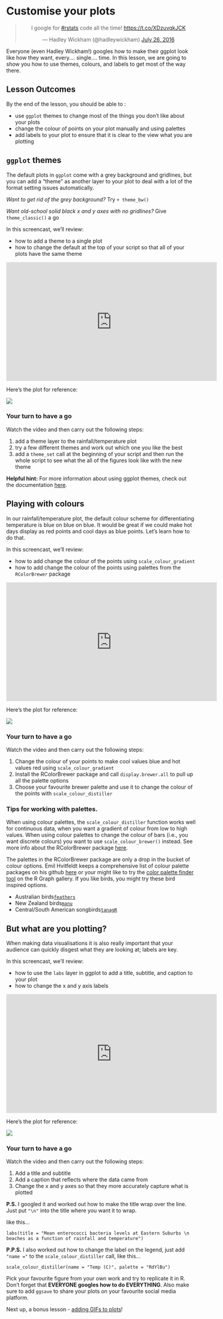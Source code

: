 # Customise your plots

<center>

<blockquote class="twitter-tweet" data-lang="en">

<p lang="en" dir="ltr">

I google for <a href="https://twitter.com/hashtag/rstats?src=hash&amp;ref_src=twsrc%5Etfw">#rstats</a> code all the time! <a href="https://t.co/XDzuvqkJCK">https://t.co/XDzuvqkJCK</a>

</p>

— Hadley Wickham (@hadleywickham) <a href="https://twitter.com/hadleywickham/status/757919786344984577?ref_src=twsrc%5Etfw">July 26, 2016</a>

</blockquote>

```{=html}
<script async src="https://platform.twitter.com/widgets.js" charset="utf-8"></script>
```

</center>

Everyone (even Hadley Wickham!) googles how to make their ggplot look like how they want, every.... single.... time. In this lesson, we are going to show you how to use themes, colours, and labels to get most of the way there.

## Lesson Outcomes

By the end of the lesson, you should be able to :

-   use `ggplot` themes to change most of the things you don't like about your plots
-   change the colour of points on your plot manually and using palettes
-   add labels to your plot to ensure that it is clear to the view what you are plotting

## `ggplot` themes

The default plots in `ggplot` come with a grey background and gridlines, but you can add a "theme" as another layer to your plot to deal with a lot of the format setting issues automatically.

*Want to get rid of the grey background?* Try `+ theme_bw()`

*Want old-school solid black x and y axes with no gridlines?* Give `theme_classic()` a go

In this screencast, we’ll review:

-   how to add a theme to a single plot
-   how to change the default at the top of your script so that all of your plots have the same theme

<center>

<iframe width="560" height="315" src="https://www.youtube.com/embed/z1x4ju18BnE" frameborder="0" allow="accelerometer; autoplay; encrypted-media; gyroscope; picture-in-picture" allowfullscreen>

</iframe>

</center>

Here's the plot for reference:

![](/courses/img/scatter_classic.png)

### Your turn to have a go {.unnumbered}

Watch the video and then carry out the following steps:

1.  add a theme layer to the rainfall/temperature plot
2.  try a few different themes and work out which one you like the best
3.  add a `theme_set` call at the beginning of your script and then run the whole script to see what the all of the figures look like with the new theme

**Helpful hint:** For more information about using ggplot themes, check out the documentation [here](https://ggplot2.tidyverse.org/reference/ggtheme.html).

## Playing with colours

In our rainfall/temperature plot, the default colour scheme for differentiating temperature is blue on blue on blue. It would be great if we could make hot days display as red points and cool days as blue points. Let's learn how to do that.

In this screencast, we’ll review:

-   how to add change the colour of the points using `scale_colour_gradient`
-   how to add change the colour of the points using palettes from the `RColorBrewer` package

<center>

<iframe width="560" height="315" src="https://www.youtube.com/embed/RAmGVhnTWmM" frameborder="0" allow="accelerometer; autoplay; encrypted-media; gyroscope; picture-in-picture" allowfullscreen>

</iframe>

</center>

Here's the plot for reference:

![](//courses/img/scatter_colour2.png)

### Your turn to have a go {.unnumbered}

Watch the video and then carry out the following steps:

1.  Change the colour of your points to make cool values blue and hot values red using `scale_colour_gradient`
2.  Install the RColorBrewer package and call `display.brewer.all` to pull up all the palette options
3.  Choose your favourite brewer palette and use it to change the colour of the points with `scale_colour_distiller`

### Tips for working with palettes.

When using colour palettes, the `scale_colour_distiller` function works well for continuous data, when you want a gradient of colour from low to high values. When using colour palettes to change the colour of bars (i.e., you want discrete colours) you want to use `scale_colour_brewer()` instead. See more info about the RColorBrewer package [here](https://moderndata.plot.ly/create-colorful-graphs-in-r-with-rcolorbrewer-and-plotly/).

The palettes in the RColorBrewer package are only a drop in the bucket of colour options. Emil Hvitfeldt keeps a comprehensive list of colour palette packages on his github [here](https://github.com/EmilHvitfeldt/r-color-palettes) or your might like to try the [color palette finder tool](https://r-graph-gallery.com/color-palette-finder) on the R Graph gallery. If you like birds, you might try these bird inspired options.

-   Australian birds[`feathers`](https://github.com/shandiya/feathers)
-   New Zealand birds[`manu`](https://github.com/G-Thomson/Manu/)
-   Central/South American songbirds[`tanagR`](https://github.com/cdanielcadena/tanagR)

## But what are you plotting?

When making data visualisations it is also really important that your audience can quickly disgest what they are looking at; labels are key.

In this screencast, we’ll review:

-   how to use the `labs` layer in ggplot to add a title, subtitle, and caption to your plot
-   how to change the x and y axis labels

<center>

<iframe width="560" height="315" src="https://www.youtube.com/embed/fo3WG9O9MLc" frameborder="0" allow="accelerometer; autoplay; encrypted-media; gyroscope; picture-in-picture" allowfullscreen>

</iframe>

</center>

Here's the plot for reference:

![](//courses/img/beaches_labs.png)

### Your turn to have a go {.unnumbered}

Watch the video and then carry out the following steps:

1.  Add a title and subtitle
2.  Add a caption that reflects where the data came from
3.  Change the x and y axes so that they more accurately capture what is plotted

**P.S.** I googled it and worked out how to make the title wrap over the line. Just put `"\n"` into the title where you want it to wrap.

like this...

```         
labs(title = "Mean enterococci bacteria levels at Eastern Suburbs \n beaches as a function of rainfall and temperature")
```

**P.P.S.** I also worked out how to change the label on the legend, just add `"name ="` to the `scale_colour_distiller` call, like this...

```         
scale_colour_distiller(name = "Temp (C)", palette = "RdYlBu")
```

Pick your favourite figure from your own work and try to replicate it in R. Don't forget that **EVERYONE googles how to do EVERYTHING**. Also make sure to add `ggsave` to share your plots on your favourite social media platform.

Next up, a bonus lesson - [adding GIFs to plots](03-VizWhiz-5.qmd)!
